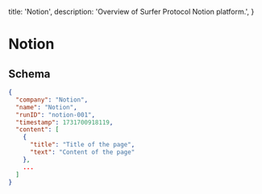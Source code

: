   title: 'Notion',
  description:
    'Overview of Surfer Protocol Notion platform.',
}

# Notion

## Schema

```json
{
  "company": "Notion",
  "name": "Notion",
  "runID": "notion-001",
  "timestamp": 1731700918119,
  "content": [
    {
      "title": "Title of the page",
      "text": "Content of the page"
    },
    ...
  ]
}
```